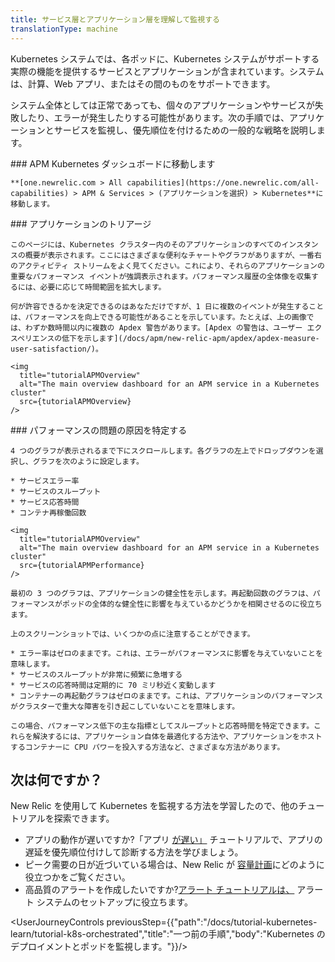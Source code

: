 ```yaml
---
title: サービス層とアプリケーション層を理解して監視する
translationType: machine
---
```


Kubernetes システムでは、各ポッドに、Kubernetes システムがサポートする実際の機能を提供するサービスとアプリケーションが含まれています。システムは、計算、Web アプリ、またはその間のものをサポートできます。

システム全体としては正常であっても、個々のアプリケーションやサービスが失敗したり、エラーが発生したりする可能性があります。次の手順では、アプリケーションとサービスを監視し、優先順位を付けるための一般的な戦略を説明します。

<Steps>
  <Step>
    ### APM Kubernetes ダッシュボードに移動します

    **[one.newrelic.com > All capabilities](https://one.newrelic.com/all-capabilities) > APM & Services > (アプリケーションを選択) > Kubernetes**に移動します。  

  </Step>

  <Step>
    ### アプリケーションのトリアージ

    このページには、Kubernetes クラスター内のそのアプリケーションのすべてのインスタンスの概要が表示されます。ここにはさまざまな便利なチャートやグラフがありますが、一番右のアクティビティ ストリームをよく見てください。これにより、それらのアプリケーションの重要なパフォーマンス イベントが強調表示されます。パフォーマンス履歴の全体像を収集するには、必要に応じて時間範囲を拡大します。

    何が許容できるかを決定できるのはあなただけですが、1 日に複数のイベントが発生することは、パフォーマンスを向上できる可能性があることを示しています。たとえば、上の画像では、わずか数時間以内に複数の Apdex 警告があります。[Apdex の警告は、ユーザー エクスペリエンスの低下を示します](/docs/apm/new-relic-apm/apdex/apdex-measure-user-satisfaction/)。

    <img
      title="tutorialAPMOverview"
      alt="The main overview dashboard for an APM service in a Kubernetes cluster"
      src={tutorialAPMOverview}
    />
  </Step>

  <Step>
    ### パフォーマンスの問題の原因を特定する

    4 つのグラフが表示されるまで下にスクロールします。各グラフの左上でドロップダウンを選択し、グラフを次のように設定します。

    * サービスエラー率
    * サービスのスループット
    * サービス応答時間
    * コンテナ再稼働回数

    <img
      title="tutorialAPMOverview"
      alt="The main overview dashboard for an APM service in a Kubernetes cluster"
      src={tutorialAPMPerformance}
    />

    最初の 3 つのグラフは、アプリケーションの健全性を示します。再起動回数のグラフは、パフォーマンスがポッドの全体的な健全性に影響を与えているかどうかを相関させるのに役立ちます。

    上のスクリーンショットでは、いくつかの点に注意することができます。

    * エラー率はゼロのままです。これは、エラーがパフォーマンスに影響を与えていないことを意味します。
    * サービスのスループットが非常に頻繁に急増する
    * サービスの応答時間は定期的に 70 ミリ秒近く変動します
    * コンテナーの再起動グラフはゼロのままです。これは、アプリケーションのパフォーマンスがクラスターで重大な障害を引き起こしていないことを意味します。

    この場合、パフォーマンス低下の主な指標としてスループットと応答時間を特定できます。これらを解決するには、アプリケーション自体を最適化する方法や、アプリケーションをホストするコンテナーに CPU パワーを投入する方法など、さまざまな方法があります。
  </Step>
</Steps>

## 次は何ですか？

New Relic を使用して Kubernetes を監視する方法を学習したので、他のチュートリアルを探索できます。

* アプリの動作が遅いですか?「アプリ [が遅い」](docs/tutorial-app-slow/root-causes) チュートリアルで、アプリの遅延を優先順位付けして診断する方法を学びましょう。
* ピーク需要の日が近づいている場合は、New Relic が [容量計画](/docs/tutorial-peak-demand/get-started)にどのように役立つかをご覧ください。
* 高品質のアラートを作成したいですか?[アラート チュートリアルは、](/docs/tutorial-create-alerts/create-new-relic-alerts/) アラート システムのセットアップに役立ちます。

<UserJourneyControls previousStep={{"path":"/docs/tutorial-kubernetes-learn/tutorial-k8s-orchestrated","title":"一つ前の手順","body":"Kubernetes のデプロイメントとポッドを監視します。"}}/>